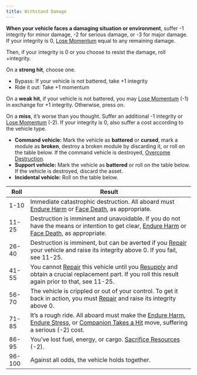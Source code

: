 ```yaml
---
title: Withstand Damage
---
```


**When your vehicle faces a damaging situation or environment**, suffer -1 integrity for minor damage, -2 for serious damage, or -3 for major damage. If your integrity is 0, [Lose Momentum](starforged/moves/suffer/lose_momentum) equal to any remaining damage.

Then, if your integrity is 0 or you choose to resist the damage, roll +integrity.

On a **strong hit**, choose one.

- Bypass: If your vehicle is not battered, take +1 integrity
- Ride it out: Take +1 momentum

On a **weak hit**, if your vehicle is not battered, you may [Lose Momentum](starforged/moves/suffer/lose_momentum) (-1) in exchange for +1 integrity. Otherwise, press on.

On a **miss**, it’s worse than you thought. Suffer an additional -1 integrity or [Lose Momentum](starforged/moves/suffer/lose_momentum) (-2). If your integrity is 0, also suffer a cost according to the vehicle type.

- **Command vehicle:** Mark the vehicle as **battered** or **cursed**, mark a module as **broken**, destroy a broken module by discarding it, or roll on the table below. If the command vehicle is destroyed, [Overcome Destruction](starforged/moves/threshold/overcome_destruction).
- **Support vehicle:** Mark the vehicle as **battered** or roll on the table below. If the vehicle is destroyed, discard the asset.
- **Incidental vehicle:** Roll on the table below.

| Roll   | Result                                                                                                                                                                                                                                                                 |
| ------ | ---------------------------------------------------------------------------------------------------------------------------------------------------------------------------------------------------------------------------------------------------------------------- |
| 1-10   | Immediate catastrophic destruction. All aboard must [Endure Harm](starforged/moves/suffer/endure_harm) or [Face Death](starforged/moves/threshold/face_death), as appropriate.                                                                                         |
| 11-25  | Destruction is imminent and unavoidable. If you do not have the means or intention to get clear, [Endure Harm](starforged/moves/suffer/endure_harm) or [Face Death](starforged/moves/threshold/face_death), as appropriate.                                            |
| 26-40  | Destruction is imminent, but can be averted if you [Repair](starforged/moves/recover/repair) your vehicle and raise its integrity above 0. If you fail, see 11-25.                                                                                                     |
| 41-55  | You cannot [Repair](starforged/moves/recover/repair) this vehicle until you [Resupply](starforged/moves/recover/resupply) and obtain a crucial replacement part. If you roll this result again prior to that, see 11-25.                                               |
| 56-70  | The vehicle is crippled or out of your control. To get it back in action, you must [Repair](starforged/moves/recover/repair) and raise its integrity above 0.                                                                                                          |
| 71-85  | It’s a rough ride. All aboard must make the [Endure Harm](starforged/moves/suffer/endure_harm), [Endure Stress](starforged/moves/suffer/endure_stress), or [Companion Takes a Hit](starforged/moves/suffer/companion_takes_a_hit) move, suffering a serious (-2) cost. |
| 86-95  | You’ve lost fuel, energy, or cargo. [Sacrifice Resources](starforged/moves/suffer/sacrifice_resources) (-2).                                                                                                                                                           |
| 96-100 | Against all odds, the vehicle holds together.                                                                                                                                                                                                                          |
